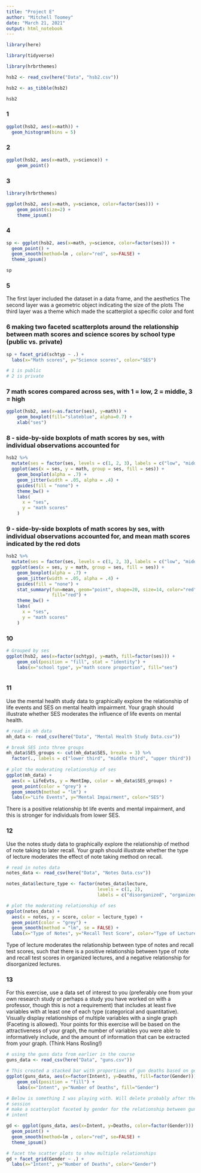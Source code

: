 ```yaml
---
title: "Project E"
author: "Mitchell Toomey"
date: "March 21, 2021"
output: html_notebook
---
```


```r
library(here)

library(tidyverse)

library(hrbrthemes)

hsb2 <- read_csv(here("Data", "hsb2.csv"))

hsb2 <- as_tibble(hsb2)

hsb2
```

### 1

```r

ggplot(hsb2, aes(x=math)) + 
  geom_histogram(bins = 5)

```


### 2

```r
ggplot(hsb2, aes(x=math, y=science)) + 
    geom_point()
```


### 3

```r
library(hrbrthemes)

ggplot(hsb2, aes(x=math, y=science, color=factor(ses))) + 
    geom_point(size=2) +
    theme_ipsum()
```

### 4

```r

sp <- ggplot(hsb2, aes(x=math, y=science, color=factor(ses))) +
  geom_point() +
  geom_smooth(method=lm , color="red", se=FALSE) +
  theme_ipsum()

sp

```


### 5

The first layer included the dataset in a data frame, and the aesthetics
The second layer was a geometric object indicating the size of the plots 
The third layer was a theme which made the scatterplot a specific color and font 

### 6 making two faceted scatterplots around the relationship between math scores and science scores by school type (public vs. private) 

```r
sp + facet_grid(schtyp ~ .) +
  labs(x="Math scores", y="Science scores", color="SES")

# 1 is public
# 2 is private
```

### 7 math scores compared across ses, with 1 = low, 2 = middle, 3 = high

```r

ggplot(hsb2, aes(x=as.factor(ses), y=math)) + 
    geom_boxplot(fill="slateblue", alpha=0.7) + 
    xlab("ses")

```

### 8 - side-by-side boxplots of math scores by ses, with individual observations accounted for

```r

hsb2 %>%
  mutate(ses = factor(ses, levels = c(1, 2, 3), labels = c("low", "middle", "high"))) %>% 
  ggplot(aes(x = ses, y = math, group = ses, fill = ses)) +
    geom_boxplot(alpha = .7) +
    geom_jitter(width = .05, alpha = .4) +
    guides(fill = "none") +
    theme_bw() +
    labs(
      x = "ses",
      y = "math scores"
    )
```

### 9 - side-by-side boxplots of math scores by ses, with individual observations accounted for, and mean math scores indicated by the red dots

```r

hsb2 %>%
  mutate(ses = factor(ses, levels = c(1, 2, 3), labels = c("low", "middle", "high"))) %>% 
  ggplot(aes(x = ses, y = math, group = ses, fill = ses)) +
    geom_boxplot(alpha = .7) +
    geom_jitter(width = .05, alpha = .4) +
    guides(fill = "none") +
    stat_summary(fun=mean, geom="point", shape=20, size=14, color="red",
                 fill="red") +
    theme_bw() +
    labs(
      x = "ses",
      y = "math scores"
    )

```

### 10

```r

# Grouped by ses
ggplot(hsb2, aes(x=factor(schtyp), y=math, fill=factor(ses))) + 
    geom_col(position = "fill", stat = "identity") +
    labs(x="school type", y="math score proportion", fill="ses") 



```


### 11
Use the mental health study data to graphically explore the relationship of life events and SES on mental health impairment. Your graph should illustrate whether SES moderates the influence of life events on mental health.

```r
# read in mh data
mh_data <- read_csv(here("Data", "Mental Health Study Data.csv"))

# break SES into three groups
mh_data$SES_groups <- cut(mh_data$SES, breaks = 3) %>% 
  factor(., labels = c("lower third", "middle third", "upper third"))
  
# plot the moderating relationship of ses
ggplot(mh_data) +
  aes(x = LifeEvts, y = MentImp, color = mh_data$SES_groups) +
  geom_point(color = "grey") +
  geom_smooth(method = "lm") +
  labs(x="Life Events", y="Mental Impairment", color="SES") 


```
There is a positive relationship bt life events and mental impairment, and this
is stronger for individuals from lower SES. 

### 12
Use the notes study data to graphically explore the relationship of 
method of note taking to later recall. Your graph should illustrate whether 
the type of lecture moderates the effect of note taking method on recall.

```r
# read in notes data
notes_data <- read_csv(here("Data", "Notes Data.csv"))

notes_data$lecture_type <- factor(notes_data$lecture,
                                  levels = c(1, 2),
                                  labels = c("disorganized", "organized"))

# plot the moderating relationship of ses
ggplot(notes_data) +
  aes(x = notes, y = score, color = lecture_type) +
  geom_point(color = "grey") +
  geom_smooth(method = "lm", se = FALSE) +
  labs(x="Type of Notes", y="Recall Test Score", color="Type of Lecture") 

```
Type of lecture moderates the relationship between type of notes and recall
test scores, such that there is a positive relationship between type of note 
and recall test scores in organized lectures, and a negative relationship for
disorganized lectures. 

### 13 

For this exercise, use a data set of interest to you 
(preferably one from your own research study or perhaps a study you have worked 
on with a professor, though this is not a requirement) that includes at least 
five variables with at least one of each type (categorical and quantitative). 
Visually display relationships of multiple variables with a 
single graph (Faceting is allowed). Your points for this exercise will be based 
on the attractiveness of your graph, the number of variables you were able to 
informatively include, and the amount of information that can be extracted 
from your graph. (Think Hans Rosling!)

```r
# using the guns data from earlier in the course
guns_data <- read_csv(here("Data", "guns.csv"))

# This created a stacked bar with proportions of gun deaths based on gender
ggplot(guns_data, aes(x=factor(Intent), y=Deaths, fill=factor(Gender))) + 
    geom_col(position = "fill") +
    labs(x="Intent", y="Number of Deaths", fill="Gender") 

# Below is something I was playing with. Will delete probably after the tutorial
# session
# make a scatterplot faceted by gender for the relationship between gun deaths and
# intent

gd <- ggplot(guns_data, aes(x=Intent, y=Deaths, color=factor(Gender))) +
  geom_point() +
  geom_smooth(method=lm , color="red", se=FALSE) +
  theme_ipsum()

# facet the scatter plots to show multiple relationships
gd + facet_grid(Gender ~ .) +
  labs(x="Intent", y="Number of Deaths", color="Gender")

```

